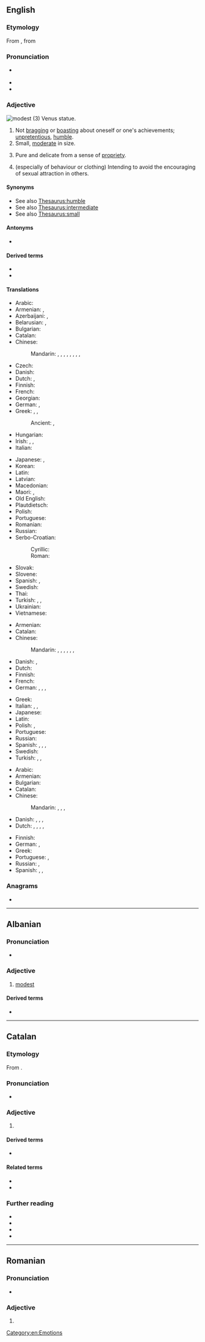 ==English==

===Etymology===
{{root|en|ine-pro|*med-}}
From {{etyl|frm|en}} {{m|frm|modeste}}, from {{etyl|la|en}} {{m|la|modestus}}

===Pronunciation===
* {{a|GA}} {{IPA|en|/ˈmɑdəst/}}
* {{audio|en|en-us-modest.ogg|Audio (US)}}
* {{rhymes|en|ɒdəst}}

===Adjective===
[[Image:Shy venus statue skopje.jpg|thumb|modest (3) Venus statue.]]
{{en-adj|more|er}}

# Not [[bragging]] or [[boasting]] about oneself or one's achievements; [[unpretentious]], [[humble]].
# Small, [[moderate]] in size.
#: {{ux|en|He earns a '''modest''' amount of money.}}
#: {{ux|en|Her latest novel was a '''modest''' success.}}
# Pure and delicate from a sense of [[propriety]].
#: {{ux|en|'''modest''' thoughts or language}}
# (especially of behaviour or clothing) Intending to avoid the encouraging of sexual attraction in others.

====Synonyms====
* See also [[Thesaurus:humble]]
* See also [[Thesaurus:intermediate]]
* See also [[Thesaurus:small]]

====Antonyms====
* {{l|en|immodest}}

====Derived terms====
* {{l|en|modest proposal}}
* {{l|en|modesty}}

====Translations====
{{trans-top|not bragging or boasting about oneself or one's achievements}}
* Arabic: {{t|ar|مُتْوَاضِع}}
* Armenian: {{t+|hy|համեստ}}, {{t+|hy|պարկեշտ}}
* Azerbaijani: {{t|az|təvazökar}}, {{t|az|təvazölü}}
* Belarusian: {{t|be|скро́мны}}, {{t|be|сці́плы}}
* Bulgarian: {{t+|bg|скро́мен}}
* Catalan: {{t+|ca|modest}}
* Chinese:
*: Mandarin: {{t+|cmn|謙虛|sc=Hani}}, {{t+|cmn|谦虚|tr=qiānxū|sc=Hani}}, {{t+|cmn|謙讓|sc=Hani}}, {{t+|cmn|谦让|tr=qiānràng|sc=Hani}}, {{t+|cmn|謙遜}}, {{t+|cmn|谦逊|tr=qiānxùn}}, {{t+|cmn|謙恭}}, {{t+|cmn|谦恭|tr=qiāngōng}}, {{t+|cmn|虛心|tr=xūxīn}}
* Czech: {{t+|cs|skromný|m}}
* Danish: {{t|da|beskeden}}
* Dutch: {{t+|nl|bescheiden}}, {{t+|nl|ingetogen}}
* Finnish: {{t+|fi|vaatimaton}}
* French: {{t+|fr|modeste}}
* Georgian: {{t-needed|ka}}
* German: {{t+|de|bescheiden}}, {{t+|de|maßvoll}}
* Greek: {{t+|el|ταπεινός}}, {{t+|el|μετριόφρων}}, {{t+|el|σεμνός}}
*: Ancient: {{t|grc|αἰδήμων}}, {{t|grc|αἰδοῖος}}
* Hungarian: {{t+|hu|szerény}}
* Irish: {{t|ga|náireach}}, {{t|ga|náiriúil}}, {{t|ga|adhnáireach}}
* Italian: {{t+|it|modesto}}
{{trans-mid}}
* Japanese: {{t|ja|謙虚|tr=けんきょな, kenkyo na|alt=謙虚な}}, {{t+|ja|謙遜|tr=けんそんした, kenson shita|alt=謙遜した}}
* Korean: {{t+|ko|겸손하다}}
* Latin: {{t|la|modestus}}
* Latvian: {{t|lv|pieticīgs}}
* Macedonian: {{t|mk|скромен}}
* Maori: {{t|mi|whakamōwai}}, {{t|mi|pōrearea}}
* Old English: {{t|ang|gedrēoh}}
* Plautdietsch: {{t|pdt|bescheiden}}
* Polish: {{t+|pl|skromny}}
* Portuguese: {{t+|pt|modesto}}
* Romanian: {{t+|ro|modest}}
* Russian: {{t+|ru|скро́мный}}
* Serbo-Croatian:
*: Cyrillic: {{t|sh|скро̏ман}}
*: Roman: {{t+|sh|skrȍman}}
* Slovak: {{t|sk|skromný}}
* Slovene: {{t+|sl|skromen}}
* Spanish: {{t+|es|modesto}}, {{t+|es|humilde}}
* Swedish: {{t+|sv|blygsam}}
* Thai: {{t+|th|ถ่อมตัว}}
* Turkish: {{t+|tr|kalender}}, {{t+|tr|alçak gönüllü}}, {{t+|tr|mütevazı}}
* Ukrainian: {{t|uk|скро́мний}}
* Vietnamese: {{t+|vi|khiêm tốn}}
{{trans-bottom}}

{{trans-top|small}}
* Armenian: {{t+|hy|համեստ}}
* Catalan: {{t+|ca|modest}}
* Chinese:
*: Mandarin: {{t|cmn|[[小]][[的]]|tr=xiǎo de}}, {{t|cmn|[[數量]][[不大]][[的]]}}, {{t|cmn|[[数量]][[不大]][[的]]|tr=shùliàng bùdà de}}, {{t|cmn|[[少量]][[的]]|tr=shǎoliàng de}}, {{t|cmn|[[略微]][[的]]|tr=lüèwēi de}}, {{t|cmn|[[樸素]][[的]]}}, {{t|cmn|[[朴素]][[的]]|tr=pǔsù de}}
* Danish: {{t|da|beskeden}}, {{t|da|moderat}}
* Dutch: {{t+|nl|bescheiden}}
* Finnish: {{t+|fi|vaatimaton}}
* French: {{t+|fr|modeste}}
* German: {{t+|de|bescheiden}}, {{t+|de|klein}}, {{t+|de|gering}}, {{t+|de|moderat}}
{{trans-mid}}
* Greek: {{t+|el|ταπεινός}}
* Italian: {{t+|it|modesto|m}}, {{t+|it|irrisorio|m}}, {{t+|it|esiguo|m}}
* Japanese: {{t+|ja|適度|tr=てきど, tekido}}
* Latin: {{t|la|modestus}}
* Polish: {{t+|pl|skromny|m}}, {{t+|pl|niewielki}}
* Portuguese: {{t+|pt|modesto}}
* Russian: {{t+|ru|скро́мный}}
* Spanish: {{t+|es|pequeño}}, {{t+|es|modesto}}, {{t+|es|moderado}}, {{t+|es|módico}}
* Swedish: {{t+|sv|liten}}
* Turkish: {{t+|tr|naçiz}}, {{t+|tr|naçizane}}, {{t+|tr|mütevazı}}
{{trans-bottom}}

{{trans-top|intending to avoid the encouraging of sexual attraction in others}}
* Arabic: {{t|ar|مُحْتَشِم}}
* Armenian: {{t+|hy|համեստ}}
* Bulgarian: {{t+|bg|сдържан}}
* Catalan: {{t+|ca|modest}}
* Chinese:
*: Mandarin: {{t|cmn|[[端莊]][[的]]}}, {{t|cmn|[[端庄]][[的]]|tr=duānzhuāng de}}, {{t|cmn|[[適度]][[的]]}}, {{t|cmn|[[适度]][[的]]|tr=shìdù de  }}
* Danish: {{t|da|blufærdig}}, {{t|da|anstændig}}, {{t|da|sømmelig}}, {{t|da|ærbar}}
* Dutch: {{t+|nl|kuis}}, {{t+|nl|fatsoenlijk}}, {{t+|nl|eerbaar}}, {{t+|nl|ingetogen}}, {{t+|nl|zedig}}
{{trans-mid}}
* Finnish: {{t+|fi|siveä}}
* German: {{t+|de|anständig}}, {{t+|de|sittsam}}
* Greek: {{t+|el|σεμνός}}
* Portuguese: {{t+|pt|recatado|m}}, {{t+|pt|decente}}
* Russian: {{t+|ru|благопристо́йный}}, {{t+|ru|скро́мный}}
* Spanish: {{t+|es|decente}}, {{t+|es|pudoroso}}, {{t+|es|púdico}}
{{trans-bottom}}

===Anagrams===
* {{anagrams|en|a=demost|domets}}

[[Category:en:Emotions]]
{{C|en|Personality}}

----

==Albanian==

===Pronunciation===
* {{IPA|sq|/mɔdɛst/}}

===Adjective===
{{sq-adj}}

# [[#English|modest]]

====Derived terms====
* {{l|sq|modesti}}

----

==Catalan==

===Etymology===
From {{der|ca|la|modestus}}.

===Pronunciation===
* {{ca-IPA|ê}}

===Adjective===
{{ca-adj}}

# {{l|en|modest}}
#: {{ant|ca|immodest}}

====Derived terms====
* {{l|ca|modestament}}

====Related terms====
* {{l|ca|immodest}}
* {{l|ca|modèstia}}

===Further reading===
* {{R:IEC2}}
* {{R:GDLC}}
* {{R:DNV}}
* {{R:DCVB}}

----

==Romanian==

===Pronunciation===
* {{IPA|ro|/moˈdest/}}

===Adjective===
{{ro-adj}}

# {{l|en|modest}}